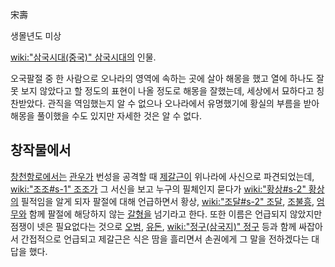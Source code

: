 宋壽

생몰년도 미상

[[wiki:"삼국시대(중국)" 삼국시대]]의 인물.

오국팔절 중 한 사람으로 오나라의 영역에 속하는 곳에 살아 해몽을 했고 열에 하나도 잘못 보지 않았다고 할 정도의 표현이 나올 정도로 해몽을 잘했는데, 세상에서 묘하다고 칭찬받았다. 관직을 역임했는지 알 수 없으나 오나라에서 유명했기에 황실의 부름을 받아 해몽을 풀이했을 수도 있지만 자세한 것은 알 수 없다.

== 창작물에서 ==
[[창천항로]]에서는 [[관우]]가 번성을 공격할 때 [[제갈근]]이 위나라에 사신으로 파견되었는데, [[wiki:"조조#s-1" 조조]]가 그 서신을 보고 누구의 필체인지 묻다가 [[wiki:"황상#s-2" 황상]]의 필적임을 알게 되자 팔절에 대해 언급하면서 황상, [[wiki:"조달#s-2" 조달]], [[조불흥]], [[엄무]]와 함께 팔절에 해당하지 않는 [[갈형]]을 넘기라고 한다. 또한 이름은 언급되지 않았지만 점쟁이 넷은 필요없다는 것으로 [[오범]], [[유돈]], [[wiki:"정구(삼국지)" 정구]] 등과 함께 싸잡아서 간접적으로 언급되고 제갈근은 식은 땀을 흘리면서 손권에게 그 말을 전하겠다는 대답을 했다.
